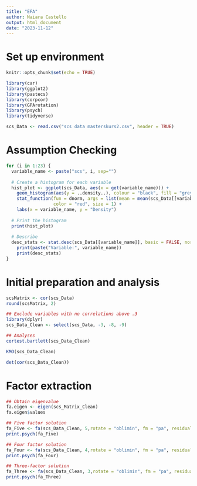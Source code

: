 ```yaml
---
title: "EFA"
author: Naiara Castello
output: html_document
date: "2023-11-12"
---
```





# Set up environment
```r
knitr::opts_chunk$set(echo = TRUE)

library(car)
library(ggplot2)
library(pastecs)
library(corpcor)
library(GPArotation)
library(psych)
library(tidyverse)

scs_Data <- read.csv("scs data masterskurs2.csv", header = TRUE)
```

# Assumption Checking
```r
for (i in 1:23) {
  variable_name <- paste("scs", i, sep="")
  
  # Create a histogram for each variable
  hist_plot <- ggplot(scs_Data, aes(x = get(variable_name))) +
    geom_histogram(aes(y = ..density..), colour = "black", fill = "grey", binwidth = 1.0) +
    stat_function(fun = dnorm, args = list(mean = mean(scs_Data[[variable_name]]), sd = sd(scs_Data[[variable_name]])), 
                  color = "red", size = 1) +
    labs(x = variable_name, y = "Density")
  
  # Print the histogram
  print(hist_plot)
    
  # Describe
  desc_stats <- stat.desc(scs_Data[[variable_name]], basic = FALSE, norm = TRUE)
    print(paste("Variable:", variable_name))
    print(desc_stats)
}
```

# Initial preparation and analysis
```r
scsMatrix <- cor(scs_Data)
round(scsMatrix, 2)

## Exclude variables with no correlations above .3
library(dplyr)
scs_Data_Clean <- select(scs_Data, -3, -8, -9)

## Analyses
cortest.bartlett(scs_Data_Clean)

KMO(scs_Data_Clean)

det(cor(scs_Data_Clean))
```

# Factor extraction
```r
## Obtain eigenvalue
fa.eigen <- eigen(scs_Matrix_Clean)
fa.eigen$values

## Five factor solution
fa_Five <- fa(scs_Data_Clean, 5,rotate = "oblimin", fm = "pa", residuals = TRUE)
print.psych(fa_Five)

## Four factor solution
fa_Four <- fa(scs_Data_Clean, 4,rotate = "oblimin", fm = "pa", residuals = TRUE)
print.psych(fa_Four)

## Three-factor solution
fa_Three <- fa(scs_Data_Clean, 3,rotate = "oblimin", fm = "pa", residuals = TRUE)
print.psych(fa_Three)
```

